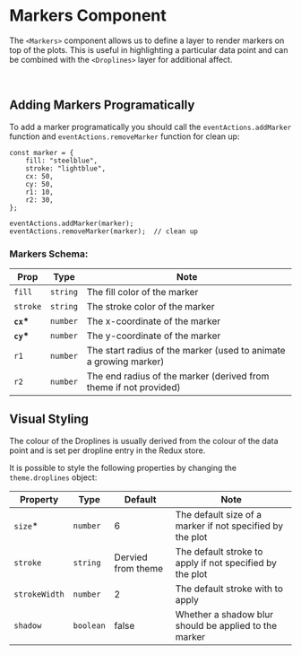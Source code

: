 
# Markers Component

The `<Markers>` component allows us to define a layer to render markers on top of the plots. This is useful in highlighting a particular data point and can be combined with the `<Droplines>` layer for additional affect.

<Canvas>
    <Story id="components-markers--default" />
</Canvas>
<br />

## Adding Markers Programatically

To add a marker programatically you should call the `eventActions.addMarker` function and `eventActions.removeMarker` function for clean up:

```
const marker = {
    fill: "steelblue",
    stroke: "lightblue",
    cx: 50,
    cy: 50,
    r1: 10,
    r2: 30,
};

eventActions.addMarker(marker);
eventActions.removeMarker(marker);  // clean up
```

### Markers Schema:

| Prop       | Type     | Note                                                              |
| ---------- | -------- | ----------------------------------------------------------------- |
| `fill`     | `string` | The fill color of the marker                                      |
| `stroke`   | `string` | The stroke color of the marker                                    |
| **`cx`\*** | `number` | The x-coordinate of the marker                                    |
| **`cy`\*** | `number` | The y-coordinate of the marker                                    |
| `r1`       | `number` | The start radius of the marker (used to animate a growing marker) |
| `r2`       | `number` | The end radius of the marker (derived from theme if not provided) |

## Visual Styling

The colour of the Droplines is usually derived from the colour of the data point and is set per dropline entry in the Redux store.

It is possible to style the following properties by changing the `theme.droplines` object:

| Property      | Type      | Default            | Note                                                      |
| ------------- | --------- | ------------------ | --------------------------------------------------------- |
| `size`\*      | `number`  | 6                  | The default size of a marker if not specified by the plot |
| `stroke`      | `string`  | Dervied from theme | The default stroke to apply if not specified by the plot  |
| `strokeWidth` | `number`  | 2                  | The default stroke with to apply                          |
| `shadow`      | `boolean` | false              | Whether a shadow blur should be applied to the marker     |
